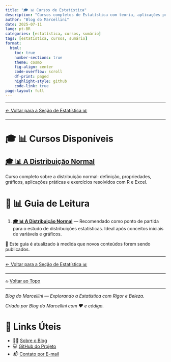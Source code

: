 ```yaml
---
title: "🎓 📊 Cursos de Estatística"
description: "Cursos completos de Estatística com teoria, aplicações práticas, visualizações e exercícios resolvidos no R e no Excel."
author: "Blog do Marcellini"
date: 2025-07-11
lang: pt-BR
categories: [estatística, cursos, sumário]
tags: [estatística, cursos, sumário]
format:
  html:
    toc: true
    number-sections: true
    theme: cosmo
    fig-align: center
    code-overflow: scroll
    df-print: paged
    highlight-style: github
    code-link: true
page-layout: full
---
```


---

[← Voltar para a Seção de Estatística 📊](/posts/estatistica/)

---

# 🎓 📊 Cursos Disponíveis

## [🎓 📊 A Distribuição Normal](/posts/cursos/estatistica/distribuicao_normal/index.qmd)
Curso completo sobre a distribuição normal: definição, propriedades, gráficos, aplicações práticas e exercícios resolvidos com R e Excel.


# 📖 📊 Guia de Leitura

1. **[🎓 📊 A Distribuição Normal](/posts/cursos/estatistica/distribuicao_normal/index.qmd)** — Recomendado como ponto de partida para o estudo de distribuições estatísticas. Ideal após conceitos iniciais de variáveis e gráficos.


📌 Este guia é atualizado à medida que novos conteúdos forem sendo publicados.

---

[← Voltar para a Seção de Estatística 📊](/posts/estatistica/)

---

🔝 [Voltar ao Topo](index.qmd)

---

*Blog do Marcellini — Explorando a Estatística com Rigor e Beleza.*

:::{.callout-note}
*Criado por Blog do Marcellini com ❤️ e código.*
:::

# 🔗 Links Úteis

- 🧑‍🏫 [Sobre o Blog](../../../posts/pessoal/sobre-o-blog.qmd)
- 💻 <a href="https://github.com/marcellini-celso/blog-marcellini-V2.git" target="_blank">GitHub do Projeto</a>
- 📬 [Contato por E-mail](mailto:prof.marcellini@gmail.com)

